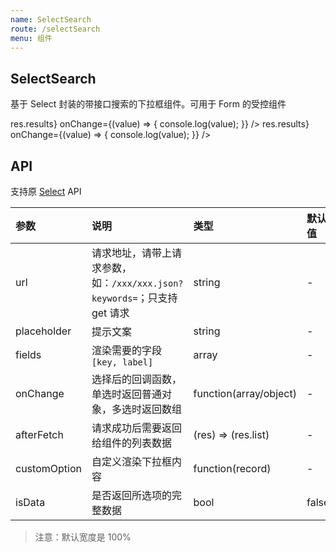 ```yaml
---
name: SelectSearch
route: /selectSearch
menu: 组件
---
```



## SelectSearch

基于 Select 封装的带接口搜索的下拉框组件。可用于 Form 的受控组件

<Playground>
  <Row>
    <Col span={12}>
      <SelectSearch
        placeholder="输入数字，单选"
        fields={['cell', 'phone']}
        // 使用公共接口进行测试
        url="https://randomuser.me/api/?results="
        afterFetch={res => res.results}
        onChange={(value) => {
          console.log(value);
        }}
      />
    </Col>
    <Col span={12}>
      <SelectSearch
        isData
        mode="multiple"
        placeholder="输入数字，多选"
        fields={['cell', 'phone']}
        // 使用公共接口进行测试
        url="https://randomuser.me/api/?results="
        afterFetch={res => res.results}
        onChange={(value) => {
          console.log(value);
        }}
      />
    </Col>
  </Row>
</Playground>

## API

支持原 [Select](https://ant-design.gitee.io/components/select-cn/) API

|参数|说明|类型|默认值|
|:--|:--|:--|:--|
|url|请求地址，请带上请求参数，如：`/xxx/xxx.json?keywords=`；只支持 get 请求|string|-|
|placeholder|提示文案|string|-|
|fields|渲染需要的字段`[key, label]`|array|-|
|onChange|选择后的回调函数，单选时返回普通对象，多选时返回数组|function(array/object)|-|
|afterFetch|请求成功后需要返回给组件的列表数据|(res) => (res.list)|-|
|customOption|自定义渲染下拉框内容|function(record)|-|
|isData|是否返回所选项的完整数据|bool|false|

> 注意：默认宽度是 100%